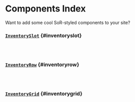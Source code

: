 # Components Index


Want to add some cool SoR-styled components to your site?

### [`InventorySlot`](./components/InventorySlot) {#inventoryslot}


<InventorySlot hoverable={true} type="normal"/>
<InventorySlot hoverable={true} type="selected"/>
<InventorySlot hoverable={true} type="locked"/>
<br/><br/>
<InventorySlot hoverable={true} type="normal" sprite={useBaseUrl("/img/Generic.png")}/>
<InventorySlot hoverable={true} type="selected" sprite={useBaseUrl("/img/Generic2.png")}/>
<InventorySlot hoverable={true} type="locked" sprite={useBaseUrl("/img/Generic3.png")}/>

### [`InventoryRow`](./components/InventoryRow) {#inventoryrow}


<InventoryRow interactive={true}>
  <InventorySlot uid="1" sprite={useBaseUrl("/img/Generic.png")}/>
  <InventorySlot uid="2" sprite={useBaseUrl("/img/Generic2.png")} count={25}/>
  <InventorySlot uid="3" sprite={useBaseUrl("/img/Generic3.png")} count={25} tooltip="$13"/>
  <InventorySlot uid="4" sprite={useBaseUrl("/img/Generic4.png")} count="$13" tooltip={25}/>
  <InventorySlot uid="5" sprite={useBaseUrl("/img/Generic5.png")} tooltip={25}/>
  <InventorySlot uid="6" sprite={useBaseUrl("/img/Generic6.png")}/>
</InventoryRow>
<br/><br/>
<InventoryRow type="toolbar" interactive={true}>
  <InventorySlot uid="1" sprite={useBaseUrl("/img/Generic.png")}/>
  <InventorySlot uid="2" sprite={useBaseUrl("/img/Generic2.png")} count={25}/>
  <InventorySlot uid="3" sprite={useBaseUrl("/img/Generic3.png")} count={25} tooltip="$13"/>
  <InventorySlot uid="4" sprite={useBaseUrl("/img/Generic4.png")} count="$13" tooltip={25}/>
  <InventorySlot uid="5" sprite={useBaseUrl("/img/Generic5.png")} tooltip={25}/>
  <InventorySlot uid="6" sprite={useBaseUrl("/img/Generic6.png")}/>
</InventoryRow>

### [`InventoryGrid`](./components/InventoryGrid) {#inventorygrid}


<InventoryGrid interactive={true} width={4}>
  <InventorySlot uid="1" sprite={useBaseUrl("/img/Generic.png")}/>
  <InventorySlot uid="2" sprite={useBaseUrl("/img/Generic2.png")} count={25}/>
  <InventoryRow/>
  <InventoryRow type="toolbar">
    <InventorySlot uid="3" sprite={useBaseUrl("/img/Generic3.png")} count={25} tooltip="$13"/>
    <InventorySlot uid="4" sprite={useBaseUrl("/img/Generic4.png")} count="$13" tooltip={25}/>
    <InventorySlot uid="5" sprite={useBaseUrl("/img/Generic5.png")} tooltip={25}/>
    <InventorySlot uid="6" sprite={useBaseUrl("/img/Generic6.png")}/>
  </InventoryRow>
</InventoryGrid>
